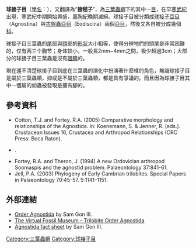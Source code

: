 {{Automatic taxobox
| taxon = Agnostida
| fossil_range = {{fossil_range|520|445}}
| image = Itagnostus interstrictus (White, 1874) - 8 mm 1.JPG
| image_caption = ''Itagnostus interstrictus''
| authority = {{tsl|en|John William Salter||Salter}}, 1864
| synonyms = Isopygia Gürich, 1907<br />
Miomera Jækel, 1909
| subdivision_ranks = [[亞目|亞目]]及[[科_(生物)|科]]
| subdivision =
'''[[球接子亞目|球接子亞目]] Agnostina'''
* [[球接子總科|球接子總科]] Agnostoidea
** {{tsl|en|Agnostidae||球接子科}} Agnostidae
** {{tsl|en|Ammagnostidae||瘤球接子科}} Ammagnostidae
** [[棒球接子科|棒球接子科]] Clavagnostidae
** [[雙分球接子科|雙分球接子科]] Diplagnostidae
** [[Doryagnostidae|Doryagnostidae]]
** [[雕纹球接子科|雕纹球接子科]] Glyptagnostidae
** [[後球接子科|後球接子科]] Metagnostidae
** {{tsl|en|Peronopsidae||胸針形球接子科}} Peronopsidae
** {{tsl|en|Ptychagnostidae||褶紋球接子科}} Ptychagnostidae
** [[刺球接子科|刺球接子科]] Spinagnostidae
* '''總科 {{tsl|en|Condylopygoidea||Condylopygoidea}}'''
** [[Condylopygidae|Condylopygidae]]
'''[[古盤蟲亞目|古盤蟲亞目]] Eodiscina'''
* '''{{tsl|en|Eodiscoidea|古盤蟲亞科}} Eodiscoidea'''
** {{tsl|en|Calodiscidae||卡羅盤蟲科}} Calodiscidae
** {{tsl|en|Eodiscidae||古盤蟲科}} Eodiscidae
** {{tsl|en|Hebediscidae||Hebediscidae}}
** {{tsl|en|Tsunyidiscidae||遵義盤蟲科}} Tsunyidiscidae
** {{tsl|en|Weymouthiidae||Weymouthiidae}}
** {{tsl|en|Yukoniidae||Yukoniidae}}
}}

'''球接子目'''（[[學名|學名]]：{{lang|la|'''Agnostida'''}}），又翻譯為“'''接毬子'''”，為[[三葉蟲綱|三葉蟲綱]]下的其中一[[目_(生物)|目]]，在早[[寒武紀|寒武紀]]出現，寒武紀中期開始興盛，[[奧陶紀|奧陶紀]]晚期滅絕。球接子目被分類成[[球接子亞目|球接子亞目]]（Agnostina）與[[古盤蟲亞目|古盤蟲亞目]]（Eodiscina）兩個[[亞目|亞目]]，然後又各自被分成幾個[[科_(生物)|科]]。

球接子目三葉蟲的[[尾|尾]]部與[[頭|頭]]部的[[形狀|形狀]]大小相等，使得分辨牠們的頭尾是非常困難的，仅有两三个胸节；身体较小，一般長2mm~4mm之間，极少超過3cm；大部分的球接子目三葉蟲是沒有[[眼睛|眼睛]]的。

現在還不清楚球接子目到底在三葉蟲的演化中扮演著什麼樣的角色，無論球接子目是屬於三葉蟲類，抑或是不屬於三葉蟲類，都是具有爭議的。而且因為球接子目其中一個屬的幼蟲被發現是擁有腳的。

==參考資料==

*Cotton, T.J. and Fortey. R.A. (2005) Comparative morphology and relationships of the Agnostida. In: Koenemann, S. & Jenner, R. (eds.). Crustacean Issues 16, Crustacea and Arthropod Relationships (CRC Press: Boca Raton).
*{{citation|last=Fortey|first=R.A.|year=2001|title=Trilobite systematics: The last 75 years|journal=Journal of Paleontology|volume=75|pages=1141–1151
|doi=10.1666/0022-3360(2001)075<1141:TSTLY>2.0.CO;2}}.
*Fortey, R.A. and Theron, J. (1994) A new Ordovician arthropod Soomaspis and the agnostid problem. Palaeontology 37:841-61.
*Jell, P.A. (2003) Phylogeny of Early Cambrian trilobites. Special Papers in Palaeontology 70:45-57. 5:1141–1151.

==外部連結==
* [http://www.trilobites.info/ordagnostida.htm Order Agnostida] {{Wayback|url=http://www.trilobites.info/ordagnostida.htm |date=20110106013829 }} by Sam Gon III.
* [http://www.fossilmuseum.net/Fossil_Galleries/Trilobites-Agnostida.htm The Virtual Fossil Museum – Trilobite Order Agnostida] {{Wayback|url=http://www.fossilmuseum.net/Fossil_Galleries/Trilobites-Agnostida.htm |date=20200710231014 }}
* [https://web.archive.org/web/20040407030239/http://www.aloha.net/~smgon/ordagnostida.htm Agnostida fact sheet] by Sam Gon III.
{{Taxonbar|from=Q134109}}

[[Category:三葉蟲綱|Category:三葉蟲綱]]
[[Category:球接子目|Category:球接子目]]